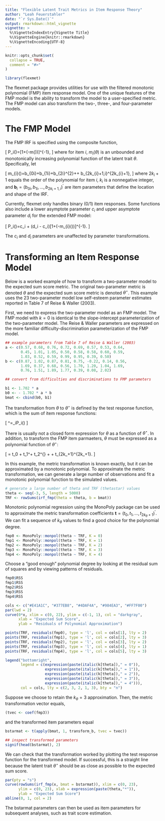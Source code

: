 ```yaml
---
title: "Flexible Latent Trait Metrics in Item Response Theory"
author: "Leah Feuerstahler"
date: "`r Sys.Date()`"
output: rmarkdown::html_vignette
vignette: >
  %\VignetteIndexEntry{Vignette Title}
  %\VignetteEngine{knitr::rmarkdown}
  %\VignetteEncoding{UTF-8}
---
```


```r
knitr::opts_chunk$set(
  collapse = TRUE,
  comment = "#>"
)

library(flexmet)
```

The flexmet package provides utilities for use with the filtered monotonic 
polynomial (FMP) item response model. One of the unique features of the FMP 
model is the ability to transform the model to a user-specified metric. The
FMP model can also transform the two-, three-, and four-parameter models.

# The FMP Model

The FMP IRF is specified using the composite function,

\[
P_i(\theta)=[1+\exp(-m(\theta))]^{-1},
\]
where for item $i$, $m_{i}(\theta)$ is an unbounded and monotonically
increasing polynomial function of the latent trait $\theta$. Specifically,
let 

\[
m_{i}(\theta)=b_{0i}+b_{1i}\theta+b_{2i}\theta^{2}+\cdots+
b_{2k_{i}+1,i}\theta^{2k_{i}+1},
\]
where $2k_{i}+1$ equals the order of the polynomial for item $i$,
$k_{i}$ is a nonnegative integer, and $\boldsymbol{b}_{i}=(b_{0i},b_{1i},\ldots,b_{2k_{i}+1,i})^{\prime}$
are item parameters that define the location and shape of the IRF.

Currently, flexmet only handles binary (0/1) item responses. Some functions 
also include a lower asymptote parameter $c_i$ and upper asymptote parameter
$d_i$ for the extended FMP model:

\[
P_i(\theta)=c_i + (d_i - c_i)[1+\exp(-m_{i}(\theta))]^{-1}.
\]

The $c_i$ and $d_i$ parameters are unaffected by parameter transformations.

# Transforming an Item Response Model 

Below is a worked example of how to transform a two-parameter model to
the expected sum score metric. The original two-parameter metric is denoted
$\theta$ and the expected sum score metric is denoted $\theta^\star$. This 
example uses the 23 two-parameter model low self-esteem parameter estimates
reported in Table 7 of Reise & Waller (2003).

First, we need to express the two-parameter model as an FMP model. The FMP
model with $k=0$ is identical to the slope-intercept parameterization of the
two-parameter model. The Reise & Waller parameters are expressed on the more
familiar difficulty-discrimination parameterization of the FMP model. 

```r
## example parameters from Table 7 of Reise & Waller (2003)
a <- c(0.57, 0.68, 0.76, 0.72, 0.69, 0.57, 0.53, 0.64,
       0.45, 1.01, 1.05, 0.50, 0.58, 0.58, 0.60, 0.59,
       1.03, 0.52, 0.59, 0.99, 0.95, 0.39, 0.50)
b <- c(0.87, 1.02, 0.87, 0.81, 0.75, -0.22, 0.14, 0.56,
       1.69, 0.37, 0.68, 0.56, 1.70, 1.20, 1.04, 1.69,
       0.76, 1.51, 1.89, 1.77, 0.39, 0.08, 2.02)

## convert from difficulties and discriminations to FMP parameters

b1 <- 1.702 * a
b0 <- - 1.702 * a * b
bmat <- cbind(b0, b1) 
```

The transformation from $\theta$ to $\theta^\star$ is defined by the test
response function, which is the sum of item response functions:

\[
\theta^\star =\sum_iP_i(\theta)
\]

There is usually not a closed form expression for $\theta$ as a function of
$\theta^\star$. In addition, to transform the FMP item parmaeters, $\theta$ 
must be expressed as a polynomial function of $\theta^\star$:

\[
\theta = t_0 + t_1\theta^\star + t_2\theta^{\star2} + \cdots +
t_{2k_\theta+1}\theta^{\star 2k_\theta+1}.
\]

In this example, the metric transformation is known exactly, but it can be
approximated by a monotonic polynomial. To approximate the metric
transformation, we can generate a large number of observations and fit a 
monotonic polynomial function to the simulated values. 

```r
# generate a large number of theta and TRF (thetastar) values
theta <- seq(-3, 5, length = 5000)
TRF <- rowSums(irf_fmp(theta = theta, b = bmat))
```

Monotonic polynomial regression using the MonoPoly package can be used to 
approximate the metric transformation coefficients
$\boldsymbol{t}=(t_0,t_1,\ldots,t_{2k_\theta+1})^\prime$. We can fit a 
sequence of $k_\theta$ values to find a good choice for the polynomial
degree. 

```r
fmp0 <- MonoPoly::monpol(theta ~ TRF, K = 0)
fmp1 <- MonoPoly::monpol(theta ~ TRF, K = 1)
fmp2 <- MonoPoly::monpol(theta ~ TRF, K = 2)
fmp3 <- MonoPoly::monpol(theta ~ TRF, K = 3)
fmp4 <- MonoPoly::monpol(theta ~ TRF, K = 4)
```

Choose a "good enough" polynomial degree by looking at the residual sum of 
squares and by viewing patterns of residuals.

```r
fmp0$RSS
fmp1$RSS
fmp2$RSS
fmp3$RSS
fmp4$RSS
```

```r
cols <- c("#E41A1C", "#377EB8", "#4DAF4A", "#984EA3", "#FF7F00")
par(lwd = 2)
curve(0*x, xlim = c(0, 22), ylim = c(-1, 1), col = "darkgray",
      xlab = "Expected Sum Score", 
      ylab = "Residuals of Polynomial Approximation")

points(TRF, residuals(fmp0), type = 'l', col = cols[1], lty = 2)
points(TRF, residuals(fmp1), type = 'l', col = cols[2], lty = 3)
points(TRF, residuals(fmp2), type = 'l', col = cols[3], lty = 2)
points(TRF, residuals(fmp3), type = 'l', col = cols[4], lty = 1)
points(TRF, residuals(fmp4), type = 'l', col = cols[5], lty = 3)

legend("bottomright",
       legend = c(expression(paste(italic(k[theta])," = 0")),
                  expression(paste(italic(k[theta])," = 1")),
                  expression(paste(italic(k[theta])," = 2")),
                  expression(paste(italic(k[theta])," = 3")),
                  expression(paste(italic(k[theta])," = 4"))),
       col = cols, lty = c(2, 3, 2, 1, 3), bty = "n")
```

Suppose we choose to retain the $k_\theta = 3$ approximation. Then, the 
metric transformation vector equals, 

```r
(tvec <- coef(fmp3))
```

and the transformed item parameters equal

```r
bstarmat <- t(apply(bmat, 1, transform_b, tvec = tvec))

## inspect transformed parameters
signif(head(bstarmat), 2)

```

We can check that the transformation worked by plotting the test response
function for the transformed model. If successful, this is a straight line
because the latent trait $\theta^\star$ should be as close as possible to the
expected sum score.

```r
par(pty = "s")
curve(rowSums(irf_fmp(x, bmat = bstarmat)), xlim = c(0, 23),
      ylim = c(0, 23), xlab = expression(paste(theta,"*")),
      ylab = "Expected Sum Score")
abline(0, 1, col = 2)
```

The bstarmat parameters can then be used as item parameters for subsequent
analyses, such as trait score estimation.
